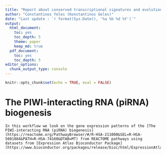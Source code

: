 ```yaml
---
title: "Report about conserved transcriptional signatures and evolutionary relationships of germ/stem cells in the PIWI-piRNA pathway"
author: "Constantinos Yeles (Konstantinos Geles)"
date: "Last update : `r format(Sys.Date(), '%a %b %d %Y')`"
output:
  html_document:
    toc: yes
    toc_depth: 5
    theme: paper 
    keep_md: true
  pdf_document:
    toc: yes
    toc_depth: 5
editor_options:
  chunk_output_type: console
---
```


```r
knitr::opts_chunk$set(echo = TRUE, eval = FALSE)
```

# The PIWI-interacting RNA (piRNA) biogenesis  

    In this workflow we look on the gene expression patterns of the [The PIWI-interacting RNA (piRNA) biogenesis](https://reactome.org/PathwayBrowser/#/R-HSA-211000&SEL=R-HSA-5601884&PATH=R-HSA-74160&DTAB=MT) from REACTOME pathways using datasets from [Expression Atlas Bioconductor Package](https://www.bioconductor.org/packages/release/bioc/html/ExpressionAtlas.html).


